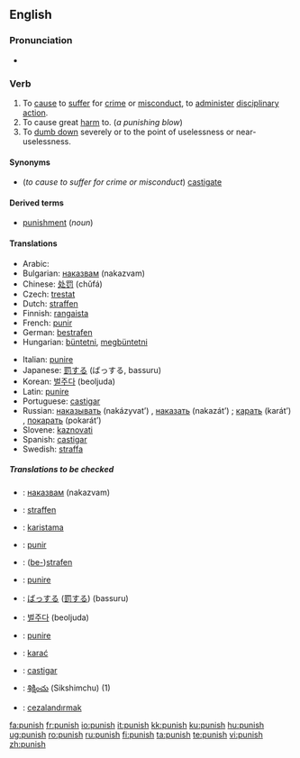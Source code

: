 {{wikipedia}}

==English==

===Pronunciation===
*{{audio|en-us-punish.ogg|Audio (US)}}

===Verb===
{{en-verb|punish|es}}
# To [[cause]] to [[suffer]] for [[crime]] or [[misconduct]], to [[administer]] [[disciplinary]] [[action]]. 
# To cause great [[harm]] to. (''a punishing blow'')
# To [[dumb down]] severely or to the point of uselessness or near-uselessness.

====Synonyms====
*(''to cause to suffer for crime or misconduct'') [[castigate]]

====Derived terms====
*[[punishment]] (''noun'')

====Translations====
{{trans-top|To cause to suffer for crime or misconduct}}
*Arabic: {{Arab|[[عاقب]]}} {{IPAchar|(ʕāqaba)}}
*Bulgarian: [[наказвам]] (nakazvam)
*Chinese: [[处罚]] (chǔfá)
*Czech: [[trestat]]
*Dutch: [[straffen]]
*Finnish: [[rangaista]]
*French: [[punir]]
*German: [[bestrafen]]
*Hungarian: [[büntetni]], [[megbüntetni]]
{{trans-mid}}
*Italian: [[punire]]
*Japanese: [[罰する]] (ばっする, bassuru)
*Korean: [[벌주다]] (beoljuda)
*Latin: [[punire]]
*Portuguese: [[castigar]]
*Russian: [[наказывать]] (nakázyvat’) {{impf}}, [[наказать]] (nakazát’) {{pf}}; [[карать]] (karát’) {{impf}}, [[покарать]] (pokarát’) {{pf}}
*Slovene: [[kaznovati]]
*Spanish: [[castigar]]
*Swedish: [[straffa]]
{{trans-bottom}}

{{trans-top|To cause great harm to}}
{{trans-mid}}
{{trans-bottom}}

{{trans-top|To dumb down severely or to the point of uselessness or near-uselessness}}
{{trans-mid}}
{{trans-bottom}}

=====Translations to be checked=====
{{checktrans}}
{{top}}
*{{ttbc|Bulgarian}}: [[наказвам]] (nakazvam)
*{{ttbc|Dutch}}: [[straffen]]
*{{ttbc|Estonian}}: [[karistama]]
*{{ttbc|French}}: [[punir]]
*{{ttbc|German}}: ([[bestrafen|be-]])[[strafen]]
*{{ttbc|Italian}}: [[punire]]
*{{ttbc|Japanese}}: [[ばっする]] ([[罰]]する) (bassuru)
{{mid}}
*{{ttbc|Korean}}: [[벌주다]] (beoljuda)
*{{ttbc|Latin}}: [[punire]]
*{{ttbc|Polish}}: [[karać]]
*{{ttbc|Spanish}}: [[castigar]]
*{{ttbc|Telugu}}: [[శిక్షించు]] (Sikshimchu) (1)
*{{ttbc|Turkish}}: [[cezalandırmak]]
{{bottom}}

[[fa:punish]]
[[fr:punish]]
[[io:punish]]
[[it:punish]]
[[kk:punish]]
[[ku:punish]]
[[hu:punish]]
[[ug:punish]]
[[ro:punish]]
[[ru:punish]]
[[fi:punish]]
[[ta:punish]]
[[te:punish]]
[[vi:punish]]
[[zh:punish]]